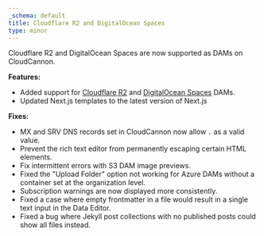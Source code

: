 ```yaml
---
_schema: default
title: Cloudflare R2 and DigitalOcean Spaces
type: minor
---
```


Cloudflare R2 and DigitalOcean Spaces are now supported as DAMs on CloudCannon.

**Features:**

* Added support for [Cloudflare R2](/documentation/articles/creating-a-cloudflare-r2-dam) and [DigitalOcean Spaces](/documentation/articles/creating-a-digitalocean-spaces-dam) DAMs.
* Updated Next.js templates to the latest version of Next.js

**Fixes:**

* MX and SRV DNS records set in CloudCannon now allow `.` as a valid value.
* Prevent the rich text editor from permanently escaping certain HTML elements.
* Fix intermittent errors with S3 DAM image previews.
* Fixed the "Upload Folder" option not working for Azure DAMs without a container set at the organization level.
* Subscription warnings are now displayed more consistently.
* Fixed a case where empty frontmatter in a file would result in a single text input in the Data Editor.
* Fixed a bug where Jekyll post collections with no published posts could show all files instead.